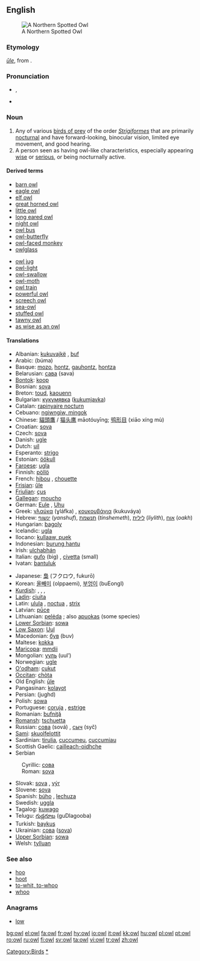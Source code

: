 {{see|Owl}}
{{wikipedia}}
==English==
[[Image:Northern Spotted Owl.USFWS-thumb.jpg|thumb|right|A Northern Spotted Owl]]

===Etymology===
{{OE.}} ''[[ule|ūle]]'', from {{Ger.}}.

===Pronunciation===
*{{IPA|/aʊl/}}, {{SAMPA|/aUl/}}
*{{audio|en-us-owl.ogg|Audio (US)}}
*:{{rhymes|aʊl}}

===Noun===
{{en-noun}}

# Any of various [[bird of prey|birds of prey]] of the order ''[[Strigiformes]]'' that are primarily [[nocturnal]] and have forward-looking, binocular vision, limited eye movement, and good hearing. 
# A person seen as having owl-like characteristics, especially appearing [[wise]] or [[serious]], or being nocturnally active.

====Derived terms====
{{rel-top|terms derived from "owl"}}
*[[barn owl]]
*[[eagle owl]]
*[[elf owl]]
*[[great horned owl]]
*[[little owl]]
*[[long eared owl]]
*[[night owl]]
*[[owl bus]]
*[[owl-butterfly]]
*[[owl-faced monkey]]
*[[owlglass]]
{{rel-mid}}
*[[owl jug]]
*[[owl-light]]
*[[owl-swallow]]
*[[owl-moth]]
*[[owl train]]
*[[powerful owl]]
*[[screech owl]]
*[[sea-owl]]
*[[stuffed owl]]
*[[tawny owl]]
*[[as wise as an owl]]
{{rel-bottom}}

====Translations====
{{trans-top|a bird}}
*Albanian: [[kukuvajkë]] {{f}}, [[buf]] {{m}}
*Arabic: {{ARchar|[[بومة]]}} (búma) {{f}}
*Basque: [[mozo]], [[hontz]], [[gauhontz]], [[hontza]]
*Belarusian: [[сава]] (sava) {{f}}
*[[Bontok]]: [[koop]]
*Bosnian: [[sova#Bosnian|sova]] {{f}}
*Breton: [[toud]], [[kaouenn]]
*Bulgarian: [[кукумявка]] ([[kukumjavka]])
*Catalan: [[rapinyaire nocturn]]
*Cebuano: [[ngiwngiw, mingok]]
*Chinese: [[貓頭鷹]] / [[猫头鹰]] māotóuyīng; [[鸮形目]] (xiāo xíng mù)
*Croatian: [[sova]] {{f}}
*Czech: [[sova]] {{f}}
*Danish: [[ugle]]
*Dutch: [[uil]] {{m}}
*Esperanto: [[strigo]]
*Estonian: [[öökull]]
*[[Faroese]]: [[ugla]]
*Finnish: [[pöllö]]
*French: [[hibou]] {{m}}, [[chouette]] {{f}}
*[[Frisian]]: [[ûle]]
*[[Friulian]]: [[çus]]
*[[Gallegan]]: [[moucho]] {{m}}
*German: [[Eule]] {{f}}, [[Uhu]] {{m}}
*Greek: [[γλαύκα]] (ɣláfka) {{f}}, [[κουκουβάγια]] (kukuváya) {{f}}
*Hebrew: [[ינשוף]] (''yanshuf''), [[תנשמת]] (''tinshemeth''), [[לילית]] (''liylith''), [[אוח]] (''oakh'')
*Hungarian: [[bagoly]]
*Icelandic: [[ugla]]
*Ilocano: [[kullaaw, puek]]
*Indonesian: [[burung hantu]]
*Irish: [[ulchabhán]]
*Italian: [[gufo]] (big) {{m}}, [[civetta]] (small) {{f}}
*Ivatan: [[bantuluk]]
{{trans-mid}}
*Japanese: [[梟]] (フクロウ, fukurō)
*Korean: [[올빼미]] (olppaemi), [[부엉이]] (buEongI)
*[[Kurdish]]: {{trad|ku|kund}}, {{trad|ku|bu}}, {{trad|ku|pû}}, {{trad|ku|pepûk}}
*[[Ladin]]: [[ciuita]]
*Latin: [[ulula]] {{f}}, [[noctua]] {{f}}, [[strix]] {{f}}
*Latvian: [[pūce]]
*Lithuanian: [[pelėda]] {{f}}; also [[apuokas]] {{m}} (some species)
*[[Lower Sorbian]]: [[sowa]]
*[[Low Saxon]]: [[Uul]] {{f}}
*Macedonian: [[був]] (buv)
*Maltese: [[kokka]]
*[[Maricopa]]: [[mmdii]]
*Mongolian: [[ууль]] (uul’)
*Norwegian: [[ugle]]
*[[O'odham]]: [[cukut]]
*[[Occitan]]: [[chòta]]
*Old English: [[ule|ūle]]
*Pangasinan: [[kolayot]]
*Persian: {{FAchar|[[جغد]]}} (jughd)
*Polish: [[sowa]] {{f}}
*Portuguese: [[coruja]] {{f}}, [[estrige]] {{f}}
*Romanian: [[bufniţă]]
*[[Romansh]]: [[tschuetta]]
*Russian: [[сова]] (sová) {{f}}, [[сыч]] (syč) {{m}}
*[[Sami]]: [[skuolfelottit]]
*Sardinian: [[tirulia]], [[cuccumeu]], [[cuccumiau]]
*Scottish Gaelic: [[cailleach-oidhche]] {{f}}
*Serbian
:Cyrillic: [[сова#Serbian|сова]] {{f}}
:Roman: [[sova#Serbian|sova]] {{f}}
*Slovak: [[sova#Slovak|sova]] {{f}}, [[výr#Slovak|výr]] {{m}}
*Slovene: [[sova]] {{f}}
*Spanish: [[búho]] {{m}}, [[lechuza]] {{f}}
*Swedish: [[uggla]]
*Tagalog: [[kuwago]]
*Telugu: [[గుడ్లగూబ]] (guDlagooba)
*Turkish: [[baykuş]]
*Ukrainian: [[сова]] ([[sova]]) {{f}}
*[[Upper Sorbian]]: [[sowa]]
*Welsh: [[tylluan]]
{{trans-bottom}}

===See also===
* [[hoo]]
* [[hoot]]
* [[to-whit, to-whoo]]
* [[whoo]]

===Anagrams===
*[[low]]

[[Category:Birds]]
[[Category:Owls|*]]

[[bg:owl]]
[[el:owl]]
[[fa:owl]]
[[fr:owl]]
[[hy:owl]]
[[io:owl]]
[[it:owl]]
[[kk:owl]]
[[hu:owl]]
[[pl:owl]]
[[pt:owl]]
[[ro:owl]]
[[ru:owl]]
[[fi:owl]]
[[sv:owl]]
[[ta:owl]]
[[vi:owl]]
[[tr:owl]]
[[zh:owl]]